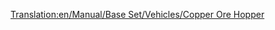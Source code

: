 [[Translation:en/Manual/Base Set/Vehicles/Copper Ore Hopper]]
{{en/Trains Carriages new|Picture=[[File:en/Copperorehopper.png]]
|NormalCost=£1,048 ($2,096)
|NormalWeight=19 / 49 t
|NormalCapacity=30 tonnes of copper ore
|MonoCost="
|MonoWeight=19 / 54 t
|MonoCapacity=35 tonnes of copper ore
|MagCost="
|MagWeight=19 / 56 t
|MagCapacity=37 tonnes of copper ore
|Description=This van is used for transporting copper ore from coppermines to factories in subtropic terretories
}}